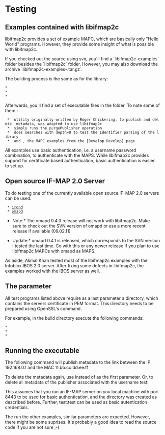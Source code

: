 = Testing =

== Examples contained with libifmap2c ==
libifmap2c provides a set of example MAPC, which are basically only "Hello World"
programs. However, they provide some insight of what is possible with libifmap2c.

If you checked out the source using svn, you'll find a `libifmap2c-examples` folder
besides the `libifmap2c` folder. However, you may also download the archive
`libifmap2c-examples-<version>.tar.gz`.

The building process is the same as for the library:
 * {{{cd build}}}
 * {{{cmake ../}}}
 * {{{make}}}

Afterwards, you'll find a set of executable files in the {{{build}}} folder. To note
some of them::
  * {{{ip-mac}}} utility originally written by Roger Chickering, to publish and delete {{{ip-mac}}} metadata, was adapted to use libifmap2c
  * {{{test-purge-publisher}}} simply runs the purgePublisher operation
  * {{{test-identifiers}}} does searches with depth=0 to test the Identifier parsing of the library
  * {{{example-mapc1}}} and {{{example-mapc2}}}, the MAPC examples from the [Develop Develop] page

All examples use basic authentication, i.e. a username password combination, to authenticate with the MAPS. While libifmap2c provides support for certificate based
authentication, basic authentication is easier to set up.

== Open source IF-MAP 2.0 Server ==
To do testing one of the currently available open source IF-MAP 2.0 servers can be used.
  * [http://trust.inform.fh-hannover.de/joomla/index.php/downloads/54-iron irond]
  * [http://code.google.com/p/omapd/ omapd]

*Note:* The omapd 0.4.0 release will not work with libifmap2c. Make sure to check out the SVN version of omapd or use a more recent release if available (06.02.11)

*Update:* omapd 0.4.1 is released, which corresponds to the SVN version i tested the last time. Go with this or any newer release if you plan to use libifmap2c MAPCs with omapd as MAPS.

As aside, Akmal Khan tested most of the libifmap2c examples with the Infoblox IBOS 2.0 server. After fixing some defects in libifmap2c, the examples worked with the IBOS server as well.

== The {{{capath}}} parameter ==
All test programs listed above require as a last parameter a directory, which contains
the servers certificate in PEM format. This directory needs to be prepared using
OpenSSL's {{{c_rehash}}} command.

For example, in the build directory execute the following commands:
 * {{{mkdir capath}}}
 * {{{cp /path/to/servercert.pem capath}}}
 * {{{c_rehash capath}}}

== Running the {{{ip-mac}}} executable ==
The following command will publish {{{ip-mac}}} metadata to the link between
the IP 192.168.0.1 and the MAC 11:bb:cc:dd:ee:ff

{{{./ip-mac update 192.168.0.1 11:bb:cc:dd:ee:ff https://localhost:8443 test test capath/}}}

To delete the metadata again, use {{{delete}}} instead of {{{update}}} as the first
parameter. Or, to delete all metadata of the publisher associated with the username
test:

{{{./test-purge-publisher https://127.0.0.1:8443 test test capath/}}}

This assumes that you run an IF-MAP server on you local machine with port 8443
to be used for basic authentication, and the {{{capath}}} directory was created as described before. Further, test:test can be used as basic autentication credentials.

The run the other examples, similar parameters are expected. However, there might
be some suprises. It's probably a good idea to read the source code if you are not sure ;-)